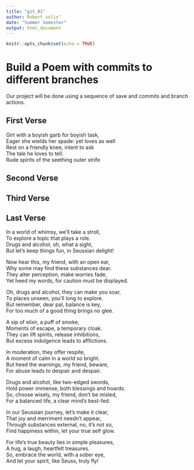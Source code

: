 ```yaml
---
title: "git_01"
author: Robert solis"
date: "Summer Semester"
output: html_document
---
```


```r
knitr::opts_chunk$set(echo = TRUE)
```
# Build a Poem with commits to different branches
Our project will be done using a sequence of save and commits and branch actions.
<!-- Do not modify or change any text in "!--" bracketed areas such as this --- these are instructions to
you, if you change any of this the git program will notice it and compromise your git merging strategy !-->

## First Verse 
<!--Put the first five lines of a poem by Lewis Carrol in this section!-->
Girt with a boyish garb for boyish task,  
Eager she wields her spade: yet loves as well  
Rest on a friendly knee, intent to ask  
The tale he loves to tell.  
Rude spirits of the seething outer strife  

## Second Verse  
<!--Put the first five lines of a poem by Robert Frost here!-->

## Third Verse
<!--Put the first two verses of The Walrus and the Carpenter here!-->

## Last Verse
<!--Put a short poem you created using chatGPT of 20 to 30 lines,here!-->
In a world of whimsy, we'll take a stroll,  
To explore a topic that plays a role.  
Drugs and alcohol, oh, what a sight,  
But let's keep things fun, in Seussian delight!  

Now hear this, my friend, with an open ear,  
Why some may find these substances dear.  
They alter perception, make worries fade,  
Yet heed my words, for caution must be displayed.  
  
Oh, drugs and alcohol, they can make you soar,  
To places unseen, you'll long to explore.  
But remember, dear pal, balance is key,  
For too much of a good thing brings no glee.  
  
A sip of elixir, a puff of smoke,  
Moments of escape, a temporary cloak.  
They can lift spirits, release inhibitions,  
But excess indulgence leads to afflictions.  
  
In moderation, they offer respite,  
A moment of calm in a world so bright.  
But heed the warnings, my friend, beware,  
For abuse leads to despair and despair.  
  
Drugs and alcohol, like two-edged swords,  
Hold power immense, both blessings and hoards.  
So, choose wisely, my friend, don't be misled,  
For a balanced life, a clear mind's best-fed.  
   
In our Seussian journey, let's make it clear,  
That joy and merriment needn't appear,  
Through substances external, no, it's not so,  
Find happiness within, let your true self glow.  
  
For life's true beauty lies in simple pleasures,  
A hug, a laugh, heartfelt treasures.  
So, embrace the world, with a sober eye,  
And let your spirit, like Seuss, truly fly!  